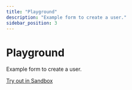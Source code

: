 ---
title: "Playground"
description: "Example form to create a user."
sidebar_position: 3
---

# Playground

Example form to create a user.

[Try out in Sandbox](https://codesandbox.io/s/resourge-react-form-59g2br)

